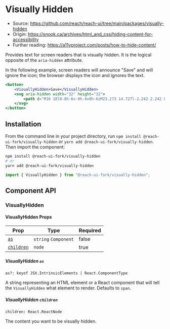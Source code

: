 
<SEO
	title="Visually Hidden"
	description="React component to provide visually hidden text for screen readers"
/>

# Visually Hidden

- Source: https://github.com/reach/reach-ui/tree/main/packages/visually-hidden
- Origin: https://snook.ca/archives/html_and_css/hiding-content-for-accessibility
- Further reading: https://a11yproject.com/posts/how-to-hide-content/

Provides text for screen readers that is visually hidden. It is the logical opposite of the `aria-hidden` attribute.

In the following example, screen readers will announce "Save" and will ignore the icon; the browser displays the icon and ignores the text.

```jsx
<button>
	<VisuallyHidden>Save</VisuallyHidden>
	<svg aria-hidden width="32" height="32">
		<path d="M16 18l8-8h-6v-8h-4v8h-6zM23.273 14.727l-2.242 2.242 8.128 3.031-13.158 4.907-13.158-4.907 8.127-3.031-2.242-2.242-8.727 3.273v8l16 6 16-6v-8z"></path>
	</svg>
</button>
```

## Installation

From the command line in your project directory, run `npm install @reach-ui-fork/visually-hidden` or `yarn add @reach-ui-fork/visually-hidden`. Then import the component:

```bash
npm install @reach-ui-fork/visually-hidden
# or
yarn add @reach-ui-fork/visually-hidden
```

```js
import { VisuallyHidden } from "@reach-ui-fork/visually-hidden";
```

## Component API

### VisuallyHidden

#### VisuallyHidden Props

| Prop                                   | Type                          | Required |
| -------------------------------------- | ----------------------------- | -------- |
| [`as`](#visuallyhidden-as)             | `string` <Pipe /> `Component` | false    |
| [`children`](#visuallyhidden-children) | `node`                        | true     |

##### VisuallyHidden `as`

`as?: keyof JSX.IntrinsicElements | React.ComponentType`

A string representing an HTML element or a React component that will tell the `VisuallyHidden` what element to render. Defaults to `span`.

<AsPropWarning />

##### VisuallyHidden `children`

`children: React.ReactNode`

The content you want to be visually hidden.
